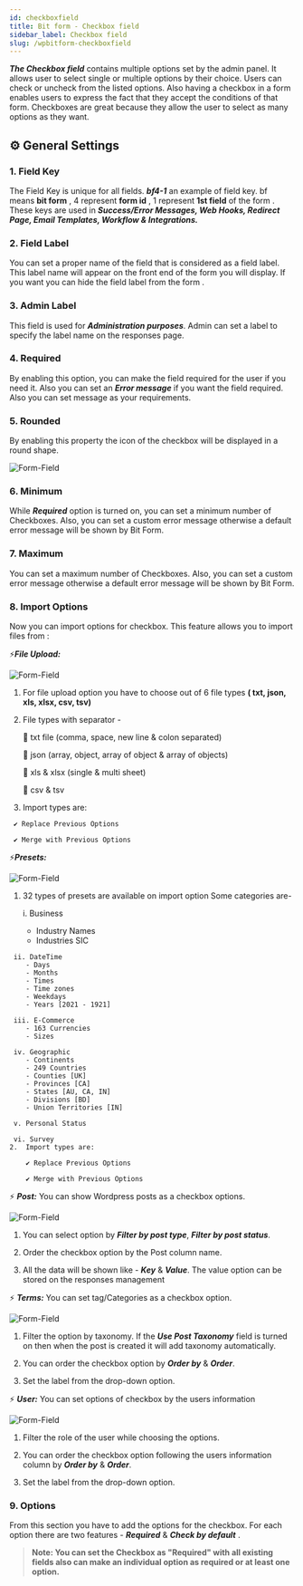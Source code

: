 ```yaml
---
id: checkboxfield
title: Bit form - Checkbox field
sidebar_label: Checkbox field
slug: /wpbitform-checkboxfield
---
```



**_The Checkbox field_** contains multiple options set by the admin panel. It allows user to select single or multiple options by their choice. Users can check or uncheck  from the listed options. Also having a checkbox in a form enables users to express the fact that they accept the conditions of that form. Checkboxes are great because they allow the user to select as many options as they want.

## ⚙ General Settings 

### 1. Field Key
 The Field Key is unique for all fields. **_bf4-1_** an example of field key. bf means **bit form** , 4 represent **form id** , 1 represent **1st field** of the form . These keys are used in **_Success/Error Messages, Web Hooks, Redirect Page, Email Templates, Workflow & Integrations._**
### 2. Field Label
 You can set a proper name of the field that is considered as a field label. This label name will appear on the front end of the form you will display. If you want you can hide the field label from the form .
### 3. Admin Label
 This field is used for **_Administration purposes_**. Admin can set a label to specify the label name on the responses page.
### 4. Required
 By enabling this option, you can make the field required for the user if you need it. Also you can set an **_Error message_** if you want the field required. Also you can set message as your requirements.
### 5. Rounded
 By enabling this property the icon of the checkbox will be displayed in a round shape.
   <br />



 <Image src="Field-Types/Checkbox-Bit-Form" alt="Form-Field" w="1900" h="400" />

### 6. Minimum
 While **_Required_** option is turned on, you can set a minimum number of Checkboxes. Also, you can set a custom error message otherwise a default error message will be shown by Bit Form.
### 7. Maximum 
 You can set a maximum number of Checkboxes. Also, you can set a custom error message otherwise a default error message will be shown by Bit Form.
### 8. Import Options
 Now you can import options for checkbox. This feature allows you to import files from :

   

   ⚡**_File Upload:_**

   <Image
     src="Field-Types/Checkbox-Bit-Form2"
     alt="Form-Field"
     w="1900"
     h="400"
   />

   1. For file upload option you have to choose out of 6 file types **( txt, json,
      xls, xlsx, csv, tsv)**
   2. File types with separator -

      🔰 txt file (comma, space, new line & colon separated)

      🔰 json (array, object, array of object & array of objects)

      🔰 xls & xlsx (single & multi sheet)

      🔰 csv & tsv

   3. Import types are:

     ✔ Replace Previous Options

     ✔ Merge with Previous Options

     
⚡**_Presets:_**

 <Image
     src="Field-Types/Checkbox-Bit-Form3"
     alt="Form-Field"
     w="1900"
     h="400"
   />

   1. 32 types of presets are available on import option
        Some categories are-
        
        i. Business 
        - Industry Names
        - Industries SIC

     ii. DateTime 
        - Days
        - Months
        - Times
        - Time zones
        - Weekdays
        - Years [2021 - 1921]

     iii. E-Commerce 
        - 163 Currencies
        - Sizes

     iv. Geographic 
        - Continents
        - 249 Countries
        - Counties [UK]
        - Provinces [CA]
        - States [AU, CA, IN]
        - Divisions [BD]
        - Union Territories [IN]
        
     v. Personal Status

     vi. Survey
    2.  Import types are: 

        ✔ Replace Previous Options

        ✔ Merge with Previous Options
        

⚡ ***Post:***     You can show Wordpress posts as a checkbox options.

 <Image
     src="Field-Types/Checkbox-Bit-Form4"
     alt="Form-Field"
     w="1900"
     h="400"
   />
   <br/>


1. You can select option by  ***Filter by post type***, ***Filter by post status***.

2. Order the checkbox option by the Post column name.

3. All the data will be shown like - ***Key*** & ***Value***. The value option can be stored on the responses management 


⚡ ***Terms:***
You can set tag/Categories as a checkbox option.

<Image
     src="Field-Types/Checkbox-Bit-Form5"
     alt="Form-Field"
     w="1900"
     h="400"
   />
   <br/>

   1. Filter the option by taxonomy. If the ***Use Post Taxonomy*** field is turned on then when the post is created it will add taxonomy automatically.

   2. You can order the checkbox option by ***Order by*** &  ***Order***.

   3. Set the label from the drop-down option. 

⚡ ***User:***
    You can set options of checkbox by the users information

 <Image
     src="Field-Types/Checkbox-Bit-Form6"
     alt="Form-Field"
     w="1900"
     h="400"
   />
   <br/>

   1. Filter the role of the user while choosing the options.

   2. You can order the checkbox option following the users information column by ***Order by*** &  ***Order***.

   3. Set the label from the drop-down option.



### 9.  Options 
From this section you have to add the options for the checkbox. For each option there are two features - ***Required*** & ***Check by default*** .

 > **Note: You can set the Checkbox as "Required" with all existing fields also can make an individual option as required or at least one option.**